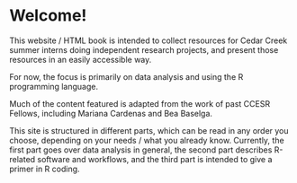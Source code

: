 # Welcome! {.unnumbered}

This website / HTML book is intended to collect resources for Cedar Creek summer interns doing independent research projects, and present those resources in an easily accessible way.

For now, the focus is primarily on data analysis and using the R programming language.

Much of the content featured is adapted from the work of past CCESR Fellows, including Mariana Cardenas and Bea Baselga.

This site is structured in different parts, which can be read in any order you choose, depending on your needs / what you already know. Currently, the first part goes over data analysis in general, the second part describes R-related software and workflows, and the third part is intended to give a primer in R coding.
